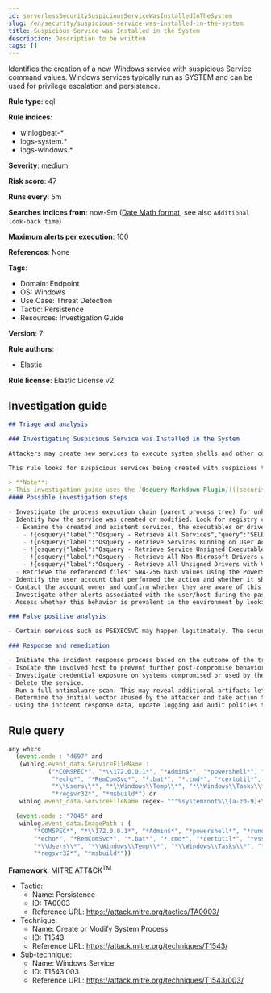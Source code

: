 ```yaml
---
id: serverlessSecuritySuspiciousServiceWasInstalledInTheSystem
slug: /en/security/suspicious-service-was-installed-in-the-system
title: Suspicious Service was Installed in the System
description: Description to be written
tags: []
---
```


<div id="suspicious-service-was-installed-in-the-system"></div>

Identifies the creation of a new Windows service with suspicious Service command values. Windows services typically run as SYSTEM and can be used for privilege escalation and persistence.

**Rule type**: eql

**Rule indices**:

* winlogbeat-*
* logs-system.*
* logs-windows.*

**Severity**: medium

**Risk score**: 47

**Runs every**: 5m

**Searches indices from**: now-9m ([Date Math format](((ref))/common-options.html#date-math), see also <DocLink id="serverlessSecurityRulesUiCreate" section="set-the-rules-schedule">`Additional look-back time`</DocLink>)

**Maximum alerts per execution**: 100

**References**: None

**Tags**:

* Domain: Endpoint
* OS: Windows
* Use Case: Threat Detection
* Tactic: Persistence
* Resources: Investigation Guide

**Version**: 7

**Rule authors**:

* Elastic

**Rule license**: Elastic License v2

## Investigation guide

```markdown
## Triage and analysis

### Investigating Suspicious Service was Installed in the System

Attackers may create new services to execute system shells and other command execution utilities to elevate their privileges from administrator to SYSTEM. They can also configure services to execute these utilities with persistence payloads.

This rule looks for suspicious services being created with suspicious traits compatible with the above behavior.

> **Note**:
> This investigation guide uses the [Osquery Markdown Plugin](((security-guide))/invest-guide-run-osquery.html) introduced in Elastic Stack version 8.5.0. Older Elastic Stack versions will display unrendered Markdown in this guide.
#### Possible investigation steps

- Investigate the process execution chain (parent process tree) for unknown processes. Examine their executable files for prevalence, whether they are located in expected locations, and if they are signed with valid digital signatures.
- Identify how the service was created or modified. Look for registry changes events or Windows events related to service activities (for example, 4697 and/or 7045).
  - Examine the created and existent services, the executables or drivers referenced, and command line arguments for suspicious entries.
    - !{osquery{"label":"Osquery - Retrieve All Services","query":"SELECT description, display_name, name, path, pid, service_type, start_type, status, user_account FROM services"}}
    - !{osquery{"label":"Osquery - Retrieve Services Running on User Accounts","query":"SELECT description, display_name, name, path, pid, service_type, start_type, status, user_account FROM services WHERE\nNOT (user_account LIKE '%LocalSystem' OR user_account LIKE '%LocalService' OR user_account LIKE '%NetworkService' OR\nuser_account == null)\n"}}
    - !{osquery{"label":"Osquery - Retrieve Service Unsigned Executables with Virustotal Link","query":"SELECT concat('https://www.virustotal.com/gui/file/', sha1) AS VtLink, name, description, start_type, status, pid,\nservices.path FROM services JOIN authenticode ON services.path = authenticode.path OR services.module_path =\nauthenticode.path JOIN hash ON services.path = hash.path WHERE authenticode.result != 'trusted'\n"}}
    - !{osquery{"label":"Osquery - Retrieve All Non-Microsoft Drivers with Virustotal Link","query":"SELECT concat('https://www.virustotal.com/gui/file/', sha1) AS VtLink, class, description, directory, image, issuer_name, manufacturer, service, signed, subject_name FROM drivers JOIN authenticode ON drivers.image = authenticode.path JOIN hash ON drivers.image = hash.path WHERE NOT (provider == \"Microsoft\" AND signed == \"1\")\n"}}
    - !{osquery{"label":"Osquery - Retrieve All Unsigned Drivers with Virustotal Link","query":"SELECT concat('https://www.virustotal.com/gui/file/', sha1) AS VtLink, class, description, directory, image, issuer_name, manufacturer, service, signed, subject_name FROM drivers JOIN authenticode ON drivers.image = authenticode.path JOIN hash ON drivers.image = hash.path WHERE signed == \"0\"\n"}}
  - Retrieve the referenced files' SHA-256 hash values using the PowerShell `Get-FileHash` cmdlet and search for the existence and reputation of the hashes in resources like VirusTotal, Hybrid-Analysis, CISCO Talos, Any.run, etc.
- Identify the user account that performed the action and whether it should perform this kind of action.
- Contact the account owner and confirm whether they are aware of this activity.
- Investigate other alerts associated with the user/host during the past 48 hours.
- Assess whether this behavior is prevalent in the environment by looking for similar occurrences across hosts.

### False positive analysis

- Certain services such as PSEXECSVC may happen legitimately. The security team should address any potential benign true positive (B-TP) by excluding the relevant FP by pattern.

### Response and remediation

- Initiate the incident response process based on the outcome of the triage.
- Isolate the involved host to prevent further post-compromise behavior.
- Investigate credential exposure on systems compromised or used by the attacker to ensure all compromised accounts are identified. Reset passwords for these accounts and other potentially compromised credentials, such as email, business systems, and web services.
- Delete the service.
- Run a full antimalware scan. This may reveal additional artifacts left in the system, persistence mechanisms, and malware components.
- Determine the initial vector abused by the attacker and take action to prevent reinfection through the same vector.
- Using the incident response data, update logging and audit policies to improve the mean time to detect (MTTD) and the mean time to respond (MTTR).

```

## Rule query

```js
any where
  (event.code : "4697" and
   (winlog.event_data.ServiceFileName :
           ("*COMSPEC*", "*\\172.0.0.1*", "*Admin$*", "*powershell*", "*rundll32*", "*cmd.exe*", "*PSEXESVC*",
            "*echo*", "*RemComSvc*", "*.bat*", "*.cmd*", "*certutil*", "*vssadmin*", "*certmgr*", "*bitsadmin*",
            "*\\Users\\*", "*\\Windows\\Temp\\*", "*\\Windows\\Tasks\\*", "*\\PerfLogs\\*", "*\\Windows\\Debug\\*",
            "*regsvr32*", "*msbuild*") or
   winlog.event_data.ServiceFileName regex~ """%systemroot%\\[a-z0-9]+\.exe""")) or

  (event.code : "7045" and
   winlog.event_data.ImagePath : (
       "*COMSPEC*", "*\\172.0.0.1*", "*Admin$*", "*powershell*", "*rundll32*", "*cmd.exe*", "*PSEXESVC*",
       "*echo*", "*RemComSvc*", "*.bat*", "*.cmd*", "*certutil*", "*vssadmin*", "*certmgr*", "*bitsadmin*",
       "*\\Users\\*", "*\\Windows\\Temp\\*", "*\\Windows\\Tasks\\*", "*\\PerfLogs\\*", "*\\Windows\\Debug\\*",
       "*regsvr32*", "*msbuild*"))

```

**Framework**: MITRE ATT&CK<sup>TM</sup>

* Tactic:
    * Name: Persistence
    * ID: TA0003
    * Reference URL: https://attack.mitre.org/tactics/TA0003/
* Technique:
    * Name: Create or Modify System Process
    * ID: T1543
    * Reference URL: https://attack.mitre.org/techniques/T1543/
* Sub-technique:
    * Name: Windows Service
    * ID: T1543.003
    * Reference URL: https://attack.mitre.org/techniques/T1543/003/

